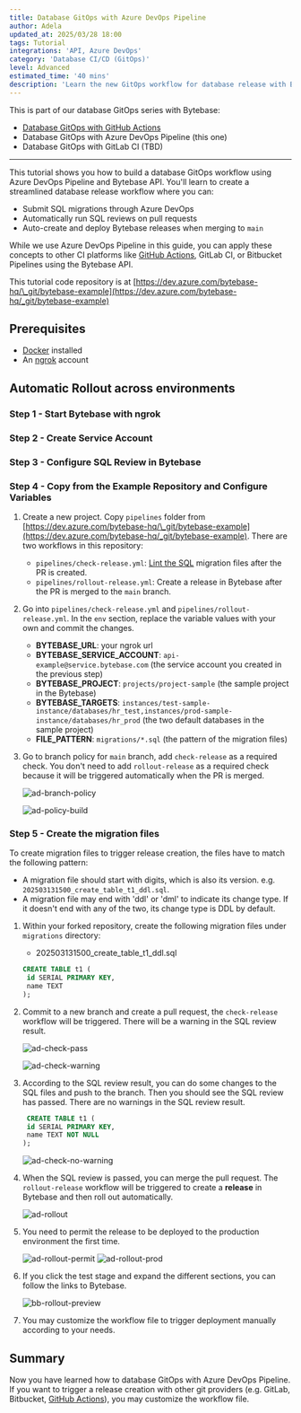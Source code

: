 ```yaml
---
title: Database GitOps with Azure DevOps Pipeline
author: Adela
updated_at: 2025/03/28 18:00
tags: Tutorial
integrations: 'API, Azure DevOps'
category: 'Database CI/CD (GitOps)'
level: Advanced
estimated_time: '40 mins'
description: 'Learn the new GitOps workflow for database release with Bytebase.'
---
```


This is part of our database GitOps series with Bytebase:

- [Database GitOps with GitHub Actions](/tutorials/gitops-github-workflow)
- Database GitOps with Azure DevOps Pipeline (this one)
- Database GitOps with GitLab CI (TBD)

---

This tutorial shows you how to build a database GitOps workflow using Azure DevOps Pipeline and Bytebase API. You'll learn to create a streamlined database release workflow where you can:

- Submit SQL migrations through Azure DevOps
- Automatically run SQL reviews on pull requests
- Auto-create and deploy Bytebase releases when merging to `main`

While we use Azure DevOps Pipeline in this guide, you can apply these concepts to other CI platforms like [GitHub Actions](/tutorials/gitops-github-workflow), GitLab CI, or Bitbucket Pipelines using the Bytebase API.

This tutorial code repository is at [https://dev.azure.com/bytebase-hq/\_git/bytebase-example](https://dev.azure.com/bytebase-hq/_git/bytebase-example)

## Prerequisites

- [Docker](https://www.docker.com/) installed
- An [ngrok](https://ngrok.com/) account

## Automatic Rollout across environments

### Step 1 - Start Bytebase with ngrok

<IncludeBlock url="/docs/get-started/install/vcs-with-ngrok"></IncludeBlock>

### Step 2 - Create Service Account

<IncludeBlock url="/docs/share/tutorials/create-service-account-gitops"></IncludeBlock>

### Step 3 - Configure SQL Review in Bytebase

<IncludeBlock url="/docs/share/tutorials/config-sql-review"></IncludeBlock>

### Step 4 - Copy from the Example Repository and Configure Variables

1. Create a new project. Copy `pipelines` folder from [https://dev.azure.com/bytebase-hq/\_git/bytebase-example](https://dev.azure.com/bytebase-hq/_git/bytebase-example). There are two workflows in this repository:

   - `pipelines/check-release.yml`: [Lint the SQL](/sql-review/overview/) migration files after the PR is created.
   - `pipelines/rollout-release.yml`: Create a release in Bytebase after the PR is merged to the `main` branch.

1. Go into `pipelines/check-release.yml` and `pipelines/rollout-release.yml`. In the `env` section, replace the variable values with your own and commit the changes.

   - **BYTEBASE_URL**: your ngrok url
   - **BYTEBASE_SERVICE_ACCOUNT**: `api-example@service.bytebase.com` (the service account you created in the previous step)
   - **BYTEBASE_PROJECT**: `projects/project-sample` (the sample project in the Bytebase)
   - **BYTEBASE_TARGETS**: `instances/test-sample-instance/databases/hr_test,instances/prod-sample-instance/databases/hr_prod` (the two default databases in the sample project)
   - **FILE_PATTERN**: `migrations/*.sql` (the pattern of the migration files)

1. Go to branch policy for `main` branch, add `check-release` as a required check. You don't need to add `rollout-release` as a required check because it will be triggered automatically when the PR is merged.

   ![ad-branch-policy](/content/docs/tutorials/gitops-azure-devops-workflow/ad-branch-policy.webp)

   ![ad-policy-build](/content/docs/tutorials/gitops-azure-devops-workflow/ad-policy-build.webp)

### Step 5 - Create the migration files

To create migration files to trigger release creation, the files have to match the following pattern:

- A migration file should start with digits, which is also its version. e.g. `202503131500_create_table_t1_ddl.sql`.
- A migration file may end with 'ddl' or 'dml' to indicate its change type. If it doesn't end with any of the two, its change type is DDL by default.

1. Within your forked repository, create the following migration files under `migrations` directory:

   - 202503131500_create_table_t1_ddl.sql

   ```sql
   CREATE TABLE t1 (
    id SERIAL PRIMARY KEY,
    name TEXT
   );
   ```

1. Commit to a new branch and create a pull request, the `check-release` workflow will be triggered. There will be a warning in the SQL review result.

   ![ad-check-pass](/content/docs/tutorials/gitops-azure-devops-workflow/ad-check-pass.webp)

   ![ad-check-warning](/content/docs/tutorials/gitops-azure-devops-workflow/ad-check-warning.webp)

1. According to the SQL review result, you can do some changes to the SQL files and push to the branch. Then you should see the SQL review has passed. There are no warnings in the SQL review result.

   ```sql
    CREATE TABLE t1 (
    id SERIAL PRIMARY KEY,
    name TEXT NOT NULL
   );
   ```

   ![ad-check-no-warning](/content/docs/tutorials/gitops-azure-devops-workflow/ad-check-no-warning.webp)

1. When the SQL review is passed, you can merge the pull request. The `rollout-release` workflow will be triggered to create a **release** in Bytebase and then roll out automatically.

   ![ad-rollout](/content/docs/tutorials/gitops-azure-devops-workflow/ad-rollout.webp)

1. You need to permit the release to be deployed to the production environment the first time.

   ![ad-rollout-permit](/content/docs/tutorials/gitops-azure-devops-workflow/ad-rollout-permit.webp)
   ![ad-rollout-prod](/content/docs/tutorials/gitops-azure-devops-workflow/ad-rollout-prod.webp)

1. If you click the test stage and expand the different sections, you can follow the links to Bytebase.

   ![bb-rollout-preview](/content/docs/tutorials/gitops-azure-devops-workflow/bb-rollout-preview.webp)

1. You may customize the workflow file to trigger deployment manually according to your needs.

## Summary

Now you have learned how to database GitOps with Azure DevOps Pipeline. If you want to trigger a release creation with other git providers (e.g. GitLab, Bitbucket, [GitHub Actions](/tutorials/gitops-github-workflow)), you may customize the workflow file.
